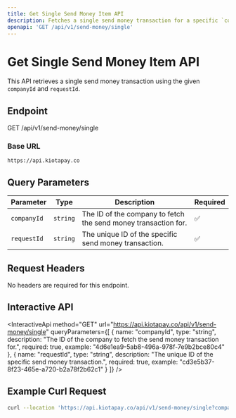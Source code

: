 ```yaml
---
title: Get Single Send Money Item API
description: Fetches a single send money transaction for a specific `companyId` and `requestId`.
openapi: 'GET /api/v1/send-money/single'
---
```


# Get Single Send Money Item API

This API retrieves a single send money transaction using the given `companyId` and `requestId`.

## Endpoint

GET /api/v1/send-money/single


### Base URL

`https://api.kiotapay.co`

## Query Parameters

| Parameter   | Type     | Description                         | Required |
|-------------|----------|-------------------------------------|----------|
| `companyId` | `string` | The ID of the company to fetch the send money transaction for. | ✅       |
| `requestId` | `string` | The unique ID of the specific send money transaction. | ✅       |

## Request Headers

No headers are required for this endpoint.

## Interactive API

<InteractiveApi
  method="GET"
  url="https://api.kiotapay.co/api/v1/send-money/single"
  queryParameters={[
    {
      name: "companyId",
      type: "string",
      description: "The ID of the company to fetch the send money transaction for.",
      required: true,
      example: "4d6e1ea9-5ab8-496a-978f-7e9b2bce80c4"
    },
    {
      name: "requestId",
      type: "string",
      description: "The unique ID of the specific send money transaction.",
      required: true,
      example: "cd3e5b37-8f23-465e-a720-b2a78f2b62c1"
    }
  ]}
/>

## Example Curl Request

```bash
curl --location 'https://api.kiotapay.co/api/v1/send-money/single?companyId=4d6e1ea9-5ab8-496a-978f-7e9b2bce80c4&requestId=cd3e5b37-8f23-465e-a720-b2a78f2b62c1'

